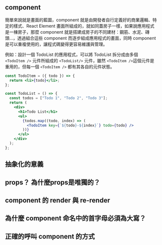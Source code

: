 ## component

簡單來說就是畫面的藍圖，component 就是由開發者自行定義好的商業邏輯、特定的樣式、React Element 畫面所組成的，就如同蓋房子一樣，如果說應用程式是一棟房子，那麼 component 就是搭建成房子的不同建材：鋼筋、水泥、磚頭...，透過組合這些 component 而逐步組成應用程式的畫面，同時 component 是可以重複使用的，讓程式碼變得更容易維護與管理。

例如：設計一個 TodoList 的應用程式，可以將 TodoList 拆分成由多個 `<TodoItem />` 元件所組成的 `<TodoList/>` 元件，雖然 `<TodoItem />`這個元件是重用的，但每一個 `<TodoItem />` 都有其各自的元件狀態。

```jsx title="TodoItem.jsx"
const TodoItem = ({ todo }) => {
  return <li>{todo}</li>;
};
```

```jsx title="TodoList.jsx"
const TodoList = () => {
  const todos = ["Todo 1", "Todo 2", "Todo 3"];
  return (
    <div>
      <h1>Todo List</h1>
      <ul>
        {todos.map((todo, index) => (
          <TodoItem key={`${todo}-${index}`} todo={todo} />
        ))}
      </ul>
    </div>
  );
};
```

## 抽象化的意義

## props？ 為什麼props是唯獨的？

## component 的 render 與 re-render

## 為什麼 component 命名中的首字母必須為大寫？

## 正確的呼叫 component 的方式

